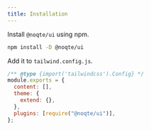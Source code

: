 ```yaml
---
title: Installation
---
```


Install `@noqte/ui` using npm.

```bash copy
npm install -D @noqte/ui
```

Add it to `tailwind.config.js`.

```js showLineNumbers {7} filename="tailwind.config.js"
/** @type {import('tailwindcss').Config} */
module.exports = {
  content: [],
  theme: {
    extend: {},
  },
  plugins: [require("@noqte/ui")],
};
```
